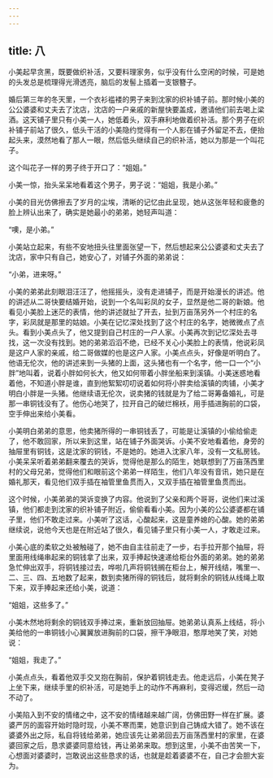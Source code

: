 ```yaml
---
---
---
```

title: 八
---



小美起早贪黑，既要做织补活，又要料理家务，似乎没有什么空闲的时候，可是她的头发总是梳理得光滑透亮，脑后的发髻上插着一支银簪子。

婚后第三年的冬天里，一个衣衫褴褛的男子来到沈家的织补铺子前。那时候小美的公公婆婆和丈夫去了沈店，沈店的一户亲戚的新屋快要盖成，邀请他们前去喝上梁酒。这天铺子里只有小美一人，她低着头，双手麻利地做着织补活。那个男子在织补铺子前站了很久，低头干活的小美隐约觉得有一个人影在铺子外留足不去，便抬起头来，漠然地看了那人一眼，然后低头继续自己的织补活，她以为那是一个叫花子。

这个叫花子一样的男子终于开口了：“姐姐。”

小美一惊，抬头呆呆地看着这个男子，男子说：“姐姐，我是小弟。”

小美的目光仿佛擦去了岁月的尘埃，清晰的记忆由此呈现，她从这张年轻和疲惫的脸上辨认出来了，确实是她最小的弟弟，她轻声叫道：

“噢，是小弟。”

小美站立起来，有些不安地扭头往里面张望一下，然后想起来公公婆婆和丈夫去了沈店，家中只有自己，她安心了，对铺子外面的弟弟说：

“小弟，进来呀。”

小美的弟弟此刻眼泪汪汪了，他摇摇头，没有走进铺子，而是开始漫长的讲述。他的讲述从二哥快要结婚开始，说到一个名叫彩凤的女子，显然是他二哥的新娘。他看见小美脸上迷茫的表情，他的讲述就扯了开去，扯到万亩荡另外一个村庄的名字，彩凤就是那里的姑娘。小美在记忆深处找到了这个村庄的名字，她微微点了点头。看到小美点头了，他又提到自己村庄的一户人家。小美再次到记忆深处去寻找，这一次没有找到。她的弟弟滔滔不绝，已经不关心小美脸上的表情，他说彩凤是这户人家的亲戚，给二哥做媒的也是这户人家。小美点点头，好像是听明白了。他语无伦次，他的讲述来到一头猪的上面，这头猪也有一个名字，他一口一个“小胖”地叫着，说着小胖如何长大，他又如何带着小胖坐船来到溪镇。小美迷惑地看着他，不知道小胖是谁，直到他絮絮叨叨说着如何将小胖卖给溪镇的肉铺，小美才明白小胖是一头猪。他继续语无伦次，说卖猪的钱就是为了给二哥筹备婚礼，可是那一串铜钱没有了。他伤心地哭了，拉开自己的破烂棉袄，用手插进胸前的口袋，空手伸出来给小美看。

小美明白弟弟的意思，他卖猪所得的一串铜钱丢了，可能是让溪镇的小偷给偷走了，他不敢回家，所以来到这里，站在铺子外面哭诉。小美不安地看着他，身旁的抽屉里有铜钱，这是沈家的铜钱，不是她的。她进入沈家八年，没有一文私房钱。小美呆呆听着弟弟翻来覆去的哭诉，觉得他是那么的陌生，她联想到了万亩荡西里村的父母兄弟，觉得他们和眼前这个弟弟一样陌生，他们八年没有音讯，她只是在婚礼那天，看见他们双手插在袖管里鱼贯而入，又双手插在袖管里鱼贯而出。

这个时候，小美弟弟的哭诉变换了内容。他说到了父亲和两个哥哥，说他们来过溪镇，他们都走到沈家的织补铺子附近，偷偷看看小美。因为小美的公公婆婆都在铺子里，他们不敢走过来。小美听了这话，心酸起来，这是童养媳的心酸。她的弟弟继续说，说他今天也是在附近站了很久，看见铺子里只有小美一人，才敢走过来。

小美心底的柔软之处被触碰了，她不由自主往前走了一步，右手拉开那个抽屉，将里面用线绳串起来的铜钱拿了出来，双手捧起快速递给柜台外面的弟弟。她的弟弟急忙伸出双手，将铜钱接过去，哗啦几声将铜钱搁在柜台上，解开线结，嘴里一、二、三、四、五地数了起来，数到卖猪所得的铜钱后，就将剩余的铜钱从线绳上取下来，双手捧起来还给小美，说道：

“姐姐，这些多了。”

小美木然地将剩余的铜钱双手捧过来，重新放回抽屉。她弟弟认真系上线结，将小美给他的一串铜钱小心翼翼放进胸前的口袋，擦干净眼泪，憨厚地笑了笑，对她说：

“姐姐，我走了。”

小美点点头，看着他双手交叉抱在胸前，保护着铜钱走去。他走远后，小美在凳子上坐下来，继续手里的织补活，可是她手上的动作不再麻利，变得迟缓，然后一动不动了。

小美陷入到不安的情绪之中，这不安的情绪越来越广阔，仿佛田野一样在扩展。婆婆严厉的面容开始时隐时现，小美不寒而栗，她意识到自己铸成大错了。她不该在婆婆外出之际，私自将钱给弟弟，她应该先让弟弟回去万亩荡西里村的家里，在婆婆回家之后，恳求婆婆同意给钱，再让弟弟来取。想到这里，小美不由苦笑一下，心想面对婆婆时，岂敢说出这些恳求的话，也就是趁着婆婆不在，自己才会胆大妄为。